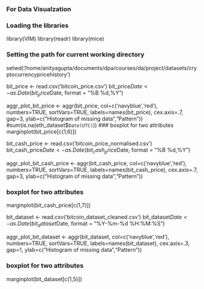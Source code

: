 ### For Data Visualzation

### Loading the libraries
library(VIM)
library(readr)
library(mice)

### Setting the path for current working directory
setwd('/home/anityagupta/documents/dpa/courses/da/project/datasets/cryptocurrencypricehistory')

bit_price <- read.csv('bitcoin_price.csv')
bit_price$Date <- as.Date(bit_price$Date, format = "%B %d,%Y")

aggr_plot_bit_price <- aggr(bit_price, col=c('navyblue','red'), numbers=TRUE, sortVars=TRUE, labels=names(bit_price), cex.axis=.7, gap=3, ylab=c("Histogram of missing data","Pattern"))
#sum(is.na(eth_dataset$`Date(UTC)`))
### boxplot for two attributes
marginplot(bit_price[c(1,6)])

bit_cash_price <- read.csv('bitcoin_price_normalised.csv')
bit_cash_price$Date <- as.Date(bit_cash_price$Date, format = "%B %d,%Y")


aggr_plot_bit_cash_price <- aggr(bit_cash_price, col=c('navyblue','red'), numbers=TRUE, sortVars=TRUE, labels=names(bit_cash_price), cex.axis=.7, gap=3, ylab=c("Histogram of missing data","Pattern"))

### boxplot for two attributes
marginplot(bit_cash_price[c(1,7)])


bit_dataset <- read.csv('bitcoin_dataset_cleaned.csv')
bit_dataset$Date <- as.Date(bit_dataset$Date, format = "%Y-%m-%d %H:%M:%S")


aggr_plot_bit_dataset <- aggr(bit_dataset, col=c('navyblue','red'), numbers=TRUE, sortVars=TRUE, labels=names(bit_dataset), cex.axis=.3, gap=1, ylab=c("Histogram of missing data","Pattern"))

### boxplot for two attributes
marginplot(bit_dataset[c(1,5)])
